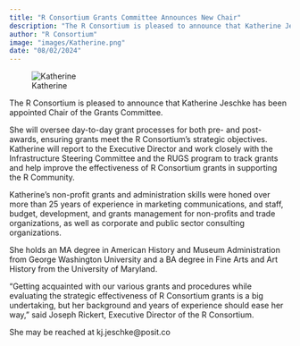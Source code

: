 ```yaml
---
title: "R Consortium Grants Committee Announces New Chair"
description: "The R Consortium is pleased to announce that Katherine Jeschke has been appointed Chair of the Grants Committee."
author: "R Consortium"
image: "images/Katherine.png"
date: "08/02/2024"
---
```


![Katherine](images/Katherine.png)


The R Consortium is pleased to announce that Katherine Jeschke has been appointed Chair of the Grants Committee.

She will oversee day-to-day grant processes for both pre- and post-awards, ensuring grants meet the R Consortium’s strategic objectives. Katherine will report to the Executive Director and work closely with the Infrastructure Steering Committee and the RUGS program to track grants and help improve the effectiveness of R Consortium grants in supporting the R Community.

Katherine’s non-profit grants and administration skills were honed over more than 25 years of experience in marketing communications, and staff, budget, development, and grants management for non-profits and trade organizations, as well as corporate and public sector consulting organizations. 

She holds an MA degree in American History and Museum Administration from George Washington University and a BA degree in Fine Arts and Art History from the University of Maryland.

“Getting acquainted with our various grants and procedures while evaluating the strategic effectiveness of R Consortium grants is a big undertaking, but her background and years of experience should ease her way,” said Joseph Rickert, Executive Director of the R Consortium.

She may be reached at kj.jeschke@posit.co
